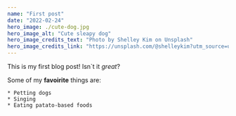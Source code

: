 ```yaml
---
name: "First post"
date: "2022-02-24"
hero_image: ./cute-dog.jpg
hero_image_alt: "Cute sleapy dog"
hero_image_credits_text: "Photo by Shelley Kim on Unsplash"
hero_image_credits_link: "https://unsplash.com/@shelleykim?utm_source=unsplash&utm_medium=referral&utm_content=creditCopyTex"
---
```


This is my first blog post! Isn`t it *great*?

Some of my **favoirite** things are:

    * Petting dogs
    * Singing
    * Eating patato-based foods
